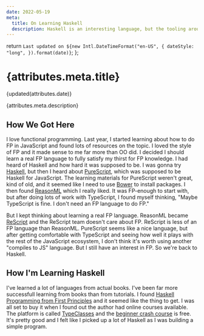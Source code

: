 ```yaml
---
date: 2022-05-19
meta:
  title: On Learning Haskell
  description: Haskell is an interesting language, but the tooling around it isn't as nice as TypeScript's.
---
```


  return `Last updated on ${new Intl.DateTimeFormat("en-US", {
    dateStyle: "long",
  }).format(date)}`;
};

<h1 className="!mb-2">{attributes.meta.title}</h1>

<div className="not-prose text-gray-500">{updated(attributes.date)}</div>

<p className="lead">{attributes.meta.description}</p>

## How We Got Here

I love functional programming. Last year, I started learning about how to do FP in JavaScript and found lots of resources on the topic. I loved the style of FP and it made sense to me far more than OO did. I decided I should learn a real FP language to fully satisfy my thirst for FP knowledge. I had heard of Haskell and how hard it was supposed to be. I was gonna try [Haskell][], but then I heard about [PureScript][], which was supposed to be Haskell for JavaScript. The learning materials for PureScript weren't great, kind of old, and it seemed like I need to use [Bower][] to install packages. I then found [ReasonML][] which I really liked. It was FP-enough to start with, but after doing lots of work with TypeScript, I found myself thinking, "Maybe TypeScript is fine. I don't need an FP language to do FP."

But I kept thinking about learning a real FP language. ReasonML became [ReScript][] and the ReScript team doesn't care about FP. ReScript is less of an FP language than ReasonML. PureScript seems like a nice language, but after getting comfortable with TypeScript and seeing how well it plays with the rest of the JavaScript ecosystem, I don't think it's worth using another "compiles to JS" language. But I still have an interest in FP. So we're back to Haskell.

## How I'm Learning Haskell

I've learned a lot of languages from actual books. I've been far more successfull learning from books than from tutorials. I found [Haskell Programming from First Principles][haskellbook] and it seemed like the thing to get. I was all set to buy it when I found out the author had online courses available. The platform is called [TypeClasses][] and the [beginner crash course][] is free. It's pretty good and I felt like I picked up a lot of Haskell as I was building a simple program.

[purescript]: https://www.purescript.org/
[bower]: https://bower.io/
[reasonml]: https://reasonml.github.io/
[haskell]: https://www.haskell.org/
[rescript]: https://www.rescript-lang.org
[haskellbook]: https://haskellbook.com/
[typeclasses]: https://www.typeclasses.com
[beginner crash course]: https://typeclasses.com/beginner-crash-course

